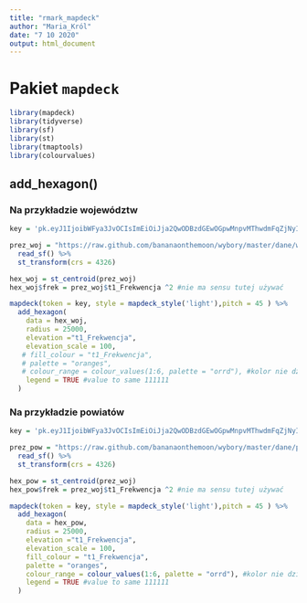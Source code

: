 ```yaml
---
title: "rmark_mapdeck"
author: "Maria_Król"
date: "7 10 2020"
output: html_document
---
```


# Pakiet `mapdeck`

```r

library(mapdeck)
library(tidyverse)
library(sf)
library(st)
library(tmaptools)
library(colourvalues)

```

## add_hexagon()

### Na przykładzie województw

```r

key = 'pk.eyJ1IjoibWFya3JvOCIsImEiOiJja2QwODBzdGEwOGpwMnpvMThwdmFqZjNyIn0.BltIhc4-ZufZxHhOyUo30g'

prez_woj = "https://raw.github.com/bananaonthemoon/wybory/master/dane/wojewodztwa.gpkg" %>%
  read_sf() %>%
  st_transform(crs = 4326)

```

```r

hex_woj = st_centroid(prez_woj)
hex_woj$frek = prez_woj$t1_Frekwencja ^2 #nie ma sensu tutej używać

mapdeck(token = key, style = mapdeck_style('light'),pitch = 45 ) %>%
  add_hexagon(
    data = hex_woj,
    radius = 25000,
    elevation ="t1_Frekwencja",
    elevation_scale = 100,
   # fill_colour = "t1_Frekwencja",
   # palette = "oranges",
   # colour_range = colour_values(1:6, palette = "orrd"), #kolor nie działa?
    legend = TRUE #value to same 111111
  )

```

### Na przykładzie powiatów

```r

key = 'pk.eyJ1IjoibWFya3JvOCIsImEiOiJja2QwODBzdGEwOGpwMnpvMThwdmFqZjNyIn0.BltIhc4-ZufZxHhOyUo30g'

prez_pow = "https://raw.github.com/bananaonthemoon/wybory/master/dane/powiaty.gpkg" %>%
  read_sf() %>%
  st_transform(crs = 4326)

```

```r

hex_pow = st_centroid(prez_woj)
hex_pow$frek = prez_woj$t1_Frekwencja ^2 #nie ma sensu tutej używać

mapdeck(token = key, style = mapdeck_style('light'),pitch = 45 ) %>%
  add_hexagon(
    data = hex_pow,
    radius = 25000,
    elevation ="t1_Frekwencja",
    elevation_scale = 100,
    fill_colour = "t1_Frekwencja",
    palette = "oranges",
    colour_range = colour_values(1:6, palette = "orrd"), #kolor nie działa?
    legend = TRUE #value to same 111111
  )

```